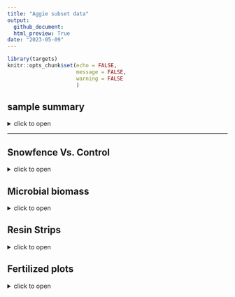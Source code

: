```yaml
---
title: "Aggie subset data"
output: 
  github_document:
  html_preview: True
date: "2023-05-09"
---
```

```r
library(targets)
knitr::opts_chunk$set(echo = FALSE,
                      message = FALSE,
                      warning = FALSE
                      )
```

## sample summary

<details>
  <summary>click to open</summary>

Soils were collected around trees on treelines in the western brooks range Alaska varying in soil moisture. Three sites were chosen: Tussock tundra (Mesic), Wet Sedge (Hydric), and Dryas-lichen tundra (Xeric). 8 similar trees were chosen per treatment based on their DBH and proximity to the treeline. Snow fences were constructed as a treatment to build larger snow packs around the given trees in winter and compared against a control group where nothing was done besides sampling. In order to reduce impact on these tree-plots 8 Ancillary trees were also chosen based on the same DBH, proximity to treeline parameters and used for seasonal sampling.   
  A previous project conducted at these sites fertilized soils around similar trees. These soils were also sampled to identify long term effects of fertilization. 
  Soils were collected from control and snowfence trees in march and late may/early June (Just after thaw) along with resin strips (Except in 2020). Soil pore water was taken regularly during the growing season (2017-2019). During 2019 collection frequencies reduced due to staffing and were disrupted due to COVID in 2020 with an inability to visit the field sites. 

```r
```

</details>

---

##   Snowfence Vs. Control

<details>
  <summary>click to open</summary>
  
#### Extracts snowfence vs control:
  K2SO4 
  No variation in extractable nutrients from snow fence treatment.
  <details>
  <summary>click to open</summary>
  
```r
tar_read(gg_aggie_Extract_Snowfence_Control)
```

</details>

#### Anova results
<details>
  <summary>click to open ANOVA results</summary>
  
```r
tar_read(gg_aggie_Extract_Snowfence_Control)$Extract_Snowfence_aov2
tar_read(gg_aggie_Extract_Snowfence_Control)$Extract_Snowfence_aov3
```
  
</details>

</details>

##   Microbial biomass

<details>
  <summary>click to open</summary>
  
#### Ancillary Extracts K2SO4:
  Significant changes in microbial biomass over time and between sites, including a biomass crash observed in 2018, biomass was not seen increasing again until the end of 2019.
  <details>
  <summary>click to open </summary>
```r
tar_read(gg_Extract_Seasonal)$gg_MBC_Extract2
tar_read(gg_Extract_Seasonal)$gg_MBN_Extract2
tar_read(gg_Extract_Seasonal)$gg_MBP_Extract2
```
  </details>
#### Ancillary extraction LME results  
  <details>
  <summary>click to open LME results</summary>
```r
tar_read(gg_Extract_Seasonal)$Ancillary_LME_biomass
tar_read(gg_Extract_Seasonal)$Ancillary_LME2_biomass
```
  
  
  
</details>
</details>
##   Resin Strips

<details>
  <summary>click to open</summary>
  
 #### resin strip NO3 and PO4 concentrations:
  Resin stips showed significant differences between sites. Primary feature: Xeric contained high NO3, and Mesic contained high PO4. These differences were not seen in soil extractions, in fact Mesic showed the highest NO3 extractable concentrations consistently, and Hydric showed the highest po4 extractable concentrations consistently
#### Resin strip data by site  
  <details>
  <summary>click to open</summary>
  
```r
tar_read(gg_resin_Snowfence)$"resin NO3"
tar_read(gg_resin_Snowfence)$"resin PO4"
tar_read(gg_resin_Snowfence)$"resin NH4"
```
  
</details>

#### Extractable NO3 and PO4 concentrations for comparison:

 <details>
  <summary>click to open</summary>
  
```r
tar_read(gg_Extract_Seasonal)$"Seasonal NO3"
tar_read(gg_Extract_Seasonal)$"Seasonal PO4"
tar_read(gg_Extract_Seasonal)$"Seasonal NH4"
```
  
</details>

#### resin strip ANOVA results
  <details>
  <summary>click to open ANOVA stats</summary>
  
```r
tar_read(gg_resin)$Extract_resin_aov3
tar_read(gg_resin)$Extract_resin_aov4
```
  
</details>



</details>

##   Fertilized plots

<details>
  <summary>click to open</summary>
  
#### pore water data:
  pore water measurements from fertilized plots showed little variation in N components, but significantly more PO4 in 2017 and 2018 all season, with concentrations returning to that of the other plots near the end of 2019 in xeric and mesic. In Hydric concentrations of PO4 in pore water were also significantly higher in 2017, and at the beginning of 2018 and return to similar concentrations of other plots at the end of 2018, and remained similar for 2019.
  
```r
tar_read(gg_Porewater_Fert)$gg_PO4_PoreWater2
tar_read(gg_Porewater_Fert)$gg_NO3_PoreWater2
tar_read(gg_Porewater_Fert)$gg_NH4_PoreWater2
tar_read(gg_Porewater_Fert)$gg_TRS_PoreWater2
tar_read(gg_Porewater_Fert)$gg_TFPA_PoreWater2
```

#### Pore water LME results
<details>
  <summary>click to open LME results</summary>
```r
tar_read(gg_Porewater_Fert)$Porewater_LME
tar_read(gg_Porewater_Fert)$Porewater_LME2
```

</details>

##   FTICR


<details>
  <summary>click to open</summary>


#### PCA by Site:
FTICR revealed large differences in organic matter content based on site, and small variation based on time of year. Mesic contains far more aromatic, condensed aromatic, and unsaturated lignin compounds (Note that it does not have the highest concentrations of phenolics). Site explained ~70% of the variation in FTICR compound diversity, where as the interaction between Site:year explained ~10% of the variation.

<details>
  <summary>click to open</summary>
  

  
```r
tar_read(gg_pca_by_site)
tar_read(gg_pca_by_site_nonpolar)
```

</details>

#### PERMANOVA results

<details>
  <summary>click to open</summary>


```r
tar_read(Permanova_table_polar)
tar_read(Permanova_table_nonpolar)
```

In polar and nonpolar sample extracts Site, Site:Year were significant (p < 0.05)

Site accounted for ~70 % of total variation among samples
Site:Year accounted for ~10% of total variation among samples 

</details>

</details>